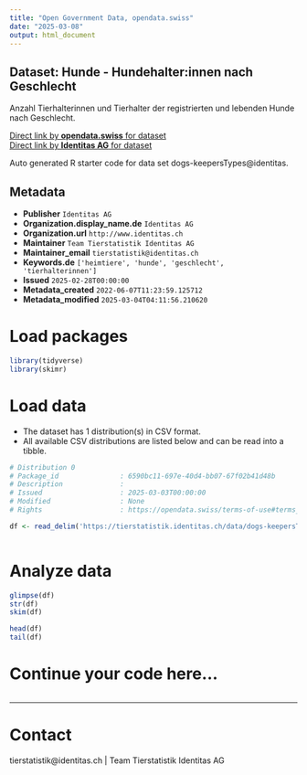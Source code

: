 ```yaml
---
title: "Open Government Data, opendata.swiss"
date: "2025-03-08"
output: html_document
---
```


## Dataset: Hunde - Hundehalter:innen nach Geschlecht

Anzahl Tierhalterinnen und Tierhalter der registrierten und lebenden Hunde nach Geschlecht.

[Direct link by **opendata.swiss** for dataset](https://opendata.swiss/de/dataset/hunde-hundehalter-innen-nach-geschlecht)<br>
[Direct link by **Identitas AG** for dataset](https://tierstatistik.identitas.ch/)

Auto generated R starter code for data set dogs-keepersTypes@identitas.

## Metadata

- **Publisher** `Identitas AG`
- **Organization.display_name.de** `Identitas AG`
- **Organization.url** `http://www.identitas.ch`
- **Maintainer** `Team Tierstatistik Identitas AG`
- **Maintainer_email** `tierstatistik@identitas.ch`
- **Keywords.de** `['heimtiere', 'hunde', 'geschlecht', 'tierhalterinnen']`
- **Issued** `2025-02-28T00:00:00`
- **Metadata_created** `2022-06-07T11:23:59.125712`
- **Metadata_modified** `2025-03-04T04:11:56.210620`


# Load packages

```r

library(tidyverse)
library(skimr)

```

# Load data

-   The dataset has 1 distribution(s) in CSV format.
-   All available CSV distributions are listed below and can be read into a tibble.

```r

# Distribution 0
# Package_id               : 6590bc11-697e-40d4-bb07-67f02b41d48b
# Description              : 
# Issued                   : 2025-03-03T00:00:00
# Modified                 : None
# Rights                   : https://opendata.swiss/terms-of-use#terms_by

df <- read_delim('https://tierstatistik.identitas.ch/data/dogs-keepersTypes.csv')



```

# Analyze data

```r

glimpse(df)
str(df)
skim(df)

head(df)
tail(df)

```

# Continue your code here...

```r

```

------------------------------------------------------------------------

# Contact

tierstatistik@identitas.ch | Team Tierstatistik Identitas AG
